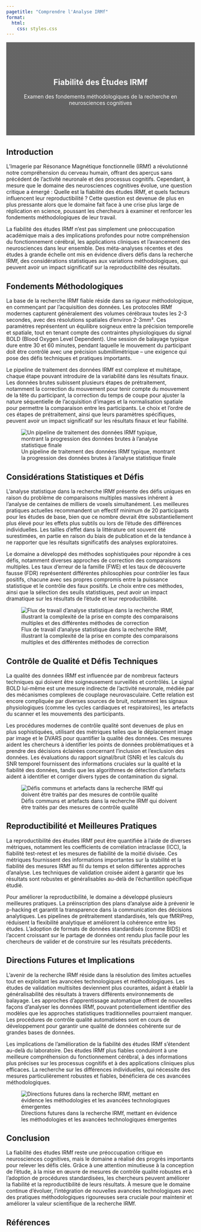 ```yaml
---
pagetitle: "Comprendre l'Analyse IRMf"
format:
  html:
    css: styles.css
---
```


<!-- Hidden image to ensure it gets copied to output -->
![](images/fmri-banner.png){.hidden style="display: none;"}

::: {.content-block style="background: linear-gradient(rgba(0, 0, 0, 0.6), rgba(0, 0, 0, 0.6)), url('./images/fmri-banner.png'); background-size: cover; color: white; padding: 4rem 2rem; text-align: center; margin-bottom: 2rem;"}
# Fiabilité des Études IRMf {#reliability-of-fmri-studies .unlisted}
Examen des fondements méthodologiques de la recherche en neurosciences cognitives
:::

## Introduction 

L'Imagerie par Résonance Magnétique fonctionnelle (IRMf) a révolutionné notre compréhension du cerveau humain, offrant des aperçus sans précédent de l'activité neuronale et des processus cognitifs. Cependant, à mesure que le domaine des neurosciences cognitives évolue, une question critique a émergé : Quelle est la fiabilité des études IRMf, et quels facteurs influencent leur reproductibilité ? Cette question est devenue de plus en plus pressante alors que le domaine fait face à une crise plus large de réplication en science, poussant les chercheurs à examiner et renforcer les fondements méthodologiques de leur travail.

La fiabilité des études IRMf n'est pas simplement une préoccupation académique mais a des implications profondes pour notre compréhension du fonctionnement cérébral, les applications cliniques et l'avancement des neurosciences dans leur ensemble. Des méta-analyses récentes et des études à grande échelle ont mis en évidence divers défis dans la recherche IRMf, des considérations statistiques aux variations méthodologiques, qui peuvent avoir un impact significatif sur la reproductibilité des résultats.

## Fondements Méthodologiques

La base de la recherche IRMf fiable réside dans sa rigueur méthodologique, en commençant par l'acquisition des données. Les protocoles IRMf modernes capturent généralement des volumes cérébraux toutes les 2-3 secondes, avec des résolutions spatiales d'environ 2-3mm³. Ces paramètres représentent un équilibre soigneux entre la précision temporelle et spatiale, tout en tenant compte des contraintes physiologiques du signal BOLD (Blood Oxygen Level Dependent). Une session de balayage typique dure entre 30 et 60 minutes, pendant laquelle le mouvement du participant doit être contrôlé avec une précision submillimétrique – une exigence qui pose des défis techniques et pratiques importants.

Le pipeline de traitement des données IRMf est complexe et multétape, chaque étape pouvant introduire de la variabilité dans les résultats finaux. Les données brutes subissent plusieurs étapes de prétraitement, notamment la correction du mouvement pour tenir compte du mouvement de la tête du participant, la correction du temps de coupe pour ajuster la nature séquentielle de l'acquisition d'images et la normalisation spatiale pour permettre la comparaison entre les participants. Le choix et l'ordre de ces étapes de prétraitement, ainsi que leurs paramètres spécifiques, peuvent avoir un impact significatif sur les résultats finaux et leur fiabilité.

![Un pipeline de traitement des données IRMf typique, montrant la progression des données brutes à l'analyse statistique finale](images/fmri-pipeline.png)

## Considérations Statistiques et Défis

L'analyse statistique dans la recherche IRMf présente des défis uniques en raison du problème de comparaisons multiples massives inhérent à l'analyse de centaines de milliers de voxels simultanément. Les meilleures pratiques actuelles recommandent un effectif minimum de 20 participants pour les études de base, bien que ce nombre devrait être substantiellement plus élevé pour les effets plus subtils ou lors de l'étude des différences individuelles. Les tailles d'effet dans la littérature ont souvent été surestimées, en partie en raison du biais de publication et de la tendance à ne rapporter que les résultats significatifs des analyses exploratoires.

Le domaine a développé des méthodes sophistiquées pour répondre à ces défis, notamment diverses approches de correction des comparaisons multiples. Les taux d'erreur de la famille (FWE) et les taux de découverte fausse (FDR) représentent différentes philosophies pour contrôler les faux positifs, chacune avec ses propres compromis entre la puissance statistique et le contrôle des faux positifs. Le choix entre ces méthodes, ainsi que la sélection des seuils statistiques, peut avoir un impact dramatique sur les résultats de l'étude et leur reproductibilité.

![Flux de travail d'analyse statistique dans la recherche IRMf, illustrant la complexité de la prise en compte des comparaisons multiples et des différentes méthodes de correction](images/fmri-stats.png)

## Contrôle de Qualité et Défis Techniques

La qualité des données IRMf est influencée par de nombreux facteurs techniques qui doivent être soigneusement surveillés et contrôlés. Le signal BOLD lui-même est une mesure indirecte de l'activité neuronale, médiée par des mécanismes complexes de couplage neurovasculaire. Cette relation est encore compliquée par diverses sources de bruit, notamment les signaux physiologiques (comme les cycles cardiaques et respiratoires), les artefacts du scanner et les mouvements des participants.

Les procédures modernes de contrôle qualité sont devenues de plus en plus sophistiquées, utilisant des métriques telles que le déplacement image par image et le DVARS pour quantifier la qualité des données. Ces mesures aident les chercheurs à identifier les points de données problématiques et à prendre des décisions éclairées concernant l'inclusion et l'exclusion des données. Les évaluations du rapport signal/bruit (SNR) et les calculs du SNR temporel fournissent des informations cruciales sur la qualité et la fiabilité des données, tandis que les algorithmes de détection d'artefacts aident à identifier et corriger divers types de contamination du signal.

![Défis communs et artefacts dans la recherche IRMf qui doivent être traités par des mesures de contrôle qualité](images/fmri-challenges.png)

## Reproductibilité et Meilleures Pratiques

La reproductibilité des études IRMf peut être quantifiée à l'aide de diverses métriques, notamment les coefficients de corrélation intraclasse (ICC), la fiabilité test-retest et les mesures de fiabilité de la moitié divisée. Ces métriques fournissent des informations importantes sur la stabilité et la fiabilité des mesures IRMf au fil du temps et selon différentes approches d'analyse. Les techniques de validation croisée aident à garantir que les résultats sont robustes et généralisables au-delà de l'échantillon spécifique étudié.

Pour améliorer la reproductibilité, le domaine a développé plusieurs meilleures pratiques. La préinscription des plans d'analyse aide à prévenir le p-hacking et garantit la transparence dans la communication des décisions analytiques. Les pipelines de prétraitement standardisés, tels que fMRIPrep, réduisent la flexibilité analytique et améliorent la cohérence entre les études. L'adoption de formats de données standardisés (comme BIDS) et l'accent croissant sur le partage de données ont rendu plus facile pour les chercheurs de valider et de construire sur les résultats précédents.

## Directions Futures et Implications

L'avenir de la recherche IRMf réside dans la résolution des limites actuelles tout en exploitant les avancées technologiques et méthodologiques. Les études de validation multisites deviennent plus courantes, aidant à établir la généralisabilité des résultats à travers différents environnements de balayage. Les approches d'apprentissage automatique offrent de nouvelles façons d'analyser les données IRMf, pouvant potentiellement identifier des modèles que les approches statistiques traditionnelles pourraient manquer. Les procédures de contrôle qualité automatisées sont en cours de développement pour garantir une qualité de données cohérente sur de grandes bases de données.

Les implications de l'amélioration de la fiabilité des études IRMf s'étendent au-delà du laboratoire. Des études IRMf plus fiables conduiront à une meilleure compréhension du fonctionnement cérébral, à des informations plus précises sur les processus cognitifs et à des applications cliniques plus efficaces. La recherche sur les différences individuelles, qui nécessite des mesures particulièrement robustes et fiables, bénéficiera de ces avancées méthodologiques.

![Directions futures dans la recherche IRMf, mettant en évidence les méthodologies et les avancées technologiques émergentes](images/fmri-future.webp)

## Conclusion

La fiabilité des études IRMf reste une préoccupation critique en neurosciences cognitives, mais le domaine a réalisé des progrès importants pour relever les défis clés. Grâce à une attention minutieuse à la conception de l'étude, à la mise en œuvre de mesures de contrôle qualité robustes et à l'adoption de procédures standardisées, les chercheurs peuvent améliorer la fiabilité et la reproductibilité de leurs résultats. À mesure que le domaine continue d'évoluer, l'intégration de nouvelles avancées technologiques avec des pratiques méthodologiques rigoureuses sera cruciale pour maintenir et améliorer la valeur scientifique de la recherche IRMf.

## Références
